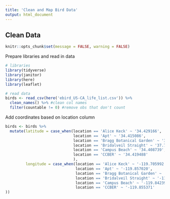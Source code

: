 ```yaml
---
title: 'Clean and Map Bird Data'
output: html_document
---
```


## Clean Data

```r
knitr::opts_chunk$set(message = FALSE, warning = FALSE)
```

Prepare libraries and read in data

```r
# libraries
library(tidyverse)
library(janitor)
library(here)
library(leaflet)

# read data
birds <- read_csv(here('ebird_US-CA_life_list.csv')) %>% 
  clean_names() %>% #clean col names
  filter(countable != 0) #remove obs that don't count
```

Add coordinates based on location column

```r
birds <- birds %>% 
  mutate(latitude = case_when(location == 'Alice Keck' ~ '34.429166',
                              location == 'Apt' ~ '34.415086',
                              location == 'Bragg Botanical Garden' ~ '39.409404',
                              location == 'Bridalveil Straight' ~ '37.719070',
                              location == 'Campus Beach' ~ '34.408739',
                              location == 'CCBER' ~ '34.419488'
                              ),
         longitude = case_when(location == 'Alice Keck' ~ '-119.705992',
                               location == 'Apt' ~ '-119.857020',
                               location == 'Bragg Botanical Garden' ~ '-123.809236',
                               location == 'Bridalveil Straight' ~ '-119.648158',
                               location == 'Campus Beach' ~ '-119.842396',
                               location == 'CCBER' ~ '-119.855371'
))
```
